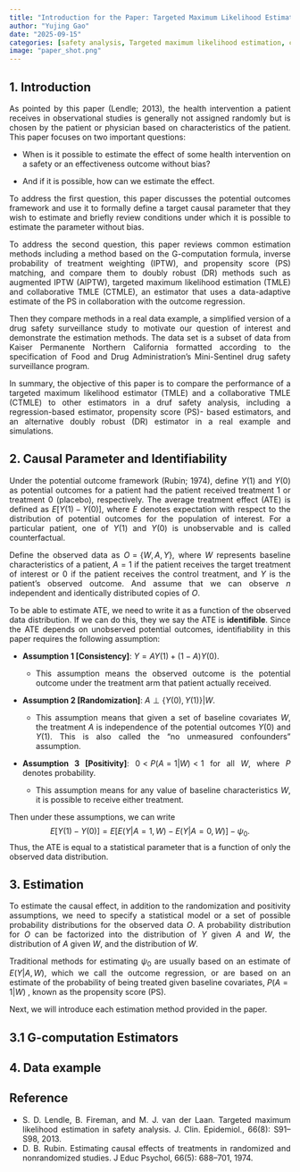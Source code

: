 ```yaml
---
title: "Introduction for the Paper: Targeted Maximum Likelihood Estimation in Safety Analysis"
author: "Yujing Gao"
date: "2025-09-15"
categories: [safety analysis, Targeted maximum likelihood estimation, causal inference, doubly robust]
image: "paper_shot.png"
---
```


::: {style="text-align: justify;"}
## 1. Introduction

As pointed by this paper (Lendle; 2013), the health intervention a patient receives in observational studies is generally not assigned randomly but is chosen by the patient or physician based on characteristics of the patient. This paper focuses on two important questions:

-   When is it possible to estimate the effect of some health intervention on a safety or an effectiveness outcome without bias?

-   And if it is possible, how can we estimate the effect.

To address the first question, this paper discusses the potential outcomes framework and use it to formally define a target causal parameter that they wish to estimate and briefly review conditions under which it is possible to estimate the parameter without bias. 

To address the second question, this paper reviews common estimation methods including a method based on the G-computation formula, inverse probability of treatment weighting (IPTW), and propensity score (PS) matching, and compare them to doubly robust (DR) methods such as augmented IPTW (AIPTW), targeted maximum likelihood estimation (TMLE) and collaborative TMLE (CTMLE), an estimator that uses a data-adaptive estimate of the PS in collaboration with the outcome regression. 

Then they compare methods in a real data example, a simplified version of a drug safety surveillance study to motivate our question of interest and demonstrate the estimation methods.
The data set is a subset of data from Kaiser Permanente Northern California formatted according to the specification of Food and Drug Administration’s Mini-Sentinel drug safety surveillance program. 

In summary, the objective of this paper is to compare the performance of a targeted maximum likelihood estimator (TMLE) and a collaborative TMLE (CTMLE) to other estimators in a druf safety analysis, including a regression-based estimator, propensity score (PS)- based estimators, and an alternative doubly robust (DR) estimator in a real example and simulations.


## 2. Causal Parameter and Identifiability

Under the potential outcome framework (Rubin; 1974), define $Y(1)$ and $Y(0)$ as potential outcomes for a patient had the patient received treatment 1 or treatment 0 (placebo), respectively. The average treatment effect (ATE) is defined as $E[Y(1)-Y(0)]$, where $E$ denotes expectation with respect to the distribution of potential outcomes for the population of interest. For a particular patient, one of $Y(1)$ and $Y(0)$ is unobservable and is called counterfactual.

Define the observed data as $O = \{W,A,Y\}$, where $W$ represents baseline characteristics of a patient, $A=1$ if the patient receives the target treatment of interest or 0 if the patient receives the control treatment, and $Y$ is the patient's observed outcome. And assume that we can observe $n$ independent and identically distributed copies of $O$. 

To be able to estimate ATE, we need to write it as a function of the observed data distribution. If we can do this, they we say the ATE is **identifible**. Since the ATE depends on unobserved potential outcomes, identifiability in this paper requires the following assumption:

-   **Assumption 1 [Consistency]**:  $Y=AY(1) + (1-A)Y(0)$.

    -   This assumption means the observed outcome is the potential outcome under the treatment arm that patient actually received.

-   **Assumption 2 [Randomization]**:  $A \perp \{Y(0), Y(1)\} | W$.

      -   This assumption means that given a set of baseline covariates $W$, the treatment $A$ is independence of the potential outcomes $Y(0)$ and $Y(1)$. This is also called the "no unmeasured confounders" assumption.
 
-   **Assumption 3 [Positivity]**:  $0 < P(A=1|W) < 1$ for all $W$, where $P$ denotes probability.

      -   This assumption means for any value of baseline characteristics $W$, it is possible to receive either treatment.
      

Then under these assumptions, we can write 
$$E[Y(1) - Y(0)] = E[E(Y|A=1,W) - E(Y|A=0,W)] - \psi_0.$$
Thus, the ATE is equal to a statistical parameter that is a function of only the observed data distribution. 
    

## 3. Estimation

To estimate the causal effect, in addition to the randomization and positivity assumptions, we need to specify a statistical model or a set of possible probability distributions for the observed data $O$. A probability distribution for $O$ can be factorized into the distribution of $Y$ given $A$ and $W$, the distribution of $A$ given $W$, and the distribution of $W$. 

Traditional methods for estimating $\psi_0$ are usually based on an estimate of $E(Y|A,W)$, which we call the outcome regression, or are based on an estimate of the probability of being treated given baseline covariates, $P(A=1|W)$ , known as the propensity score (PS).

Next, we will introduce each estimation method provided in the paper.

## 3.1 G-computation Estimators



## 4. Data example

## Reference

-   S. D. Lendle, B. Fireman, and M. J. van der Laan. Targeted maximum likelihood estimation in safety analysis. J. Clin. Epidemiol., 66(8): S91–S98, 2013.
-   D. B. Rubin. Estimating causal effects of treatments in randomized and nonrandomized studies. J Educ Psychol, 66(5): 688--701, 1974.
:::
